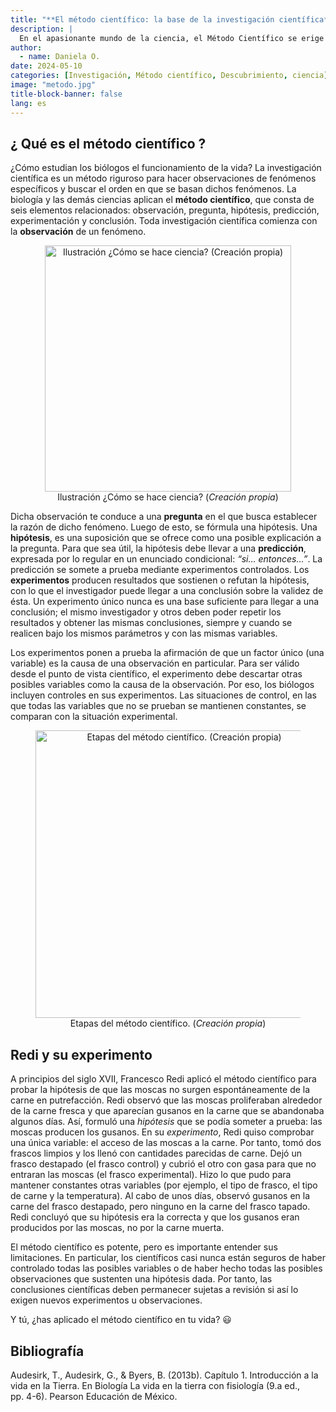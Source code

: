 ```yaml
---
title: "**El método científico: la base de la investigación científica**"
description: |
  En el apasionante mundo de la ciencia, el Método Científico se erige como el pilar fundamental para descubrir, comprender y explicar los fenómenos que nos rodean
author:
  - name: Daniela O. 
date: 2024-05-10
categories: [Investigación, Método científico, Descubrimiento, ciencia]
image: "metodo.jpg"
title-block-banner: false
lang: es
---
```


## ¿ Qué es el método científico ?

¿Cómo estudian los biólogos el funcionamiento de la vida? La investigación científica es un método riguroso para hacer observaciones de fenómenos específicos y buscar el orden en que se basan dichos fenómenos. La biología y las demás ciencias aplican el **método científico**, que consta de seis elementos relacionados: observación, pregunta, hipótesis, predicción, experimentación y conclusión. Toda investigación científica comienza con la **observación** de un fenómeno.

::: {style="text-align:center;"}
![Ilustración ¿Cómo se hace ciencia? (*Creación propia*)](ilustration_m.png){fig-align="center" width="394"}
:::

Dicha observación te conduce a una **pregunta** en el que busca establecer la razón de dicho fenómeno. Luego de esto, se fórmula una hipótesis. Una **hipótesis**, es una suposición que se ofrece como una posible explicación a la pregunta. Para que sea útil, la hipótesis debe llevar a una **predicción**, expresada por lo regular en un enunciado condicional: *“si... entonces...”*. La predicción se somete a prueba mediante experimentos controlados. Los **experimentos** producen resultados que sostienen o refutan la hipótesis, con lo que el investigador puede llegar a una conclusión sobre la validez de ésta. Un experimento único nunca es una base suficiente para llegar a una conclusión; el mismo investigador y otros deben poder repetir los resultados y obtener las mismas conclusiones, siempre y cuando se realicen bajo los mismos parámetros y con las mismas variables.

Los experimentos ponen a prueba la afirmación de que un factor único (una variable) es la causa de una observación en particular. Para ser válido desde el punto de vista científico, el experimento debe descartar otras posibles variables como la causa de la observación. Por eso, los biólogos incluyen controles en sus experimentos. Las situaciones de control, en las que todas las variables que no se prueban se mantienen constantes, se comparan con la situación experimental.

::: {style="text-align:center;"}
![Etapas del método científico. (*Creación propia*)](pasos.jpg){fig-align="center" width="460"}
:::

## Redi y su experimento

A principios del siglo XVII, Francesco Redi aplicó 
el método científico para probar la hipótesis de que las moscas no surgen espontáneamente de la carne en putrefacción. Redi observó que las moscas proliferaban alrededor de la 
carne fresca y que aparecían gusanos en la carne que se abandonaba algunos días. Así, formuló una *hipótesis* que se podía someter a prueba: las moscas producen los gusanos. En su *experimento*, Redi quiso comprobar una única variable: el acceso de las moscas a la carne. Por tanto, tomó dos frascos limpios y los llenó con cantidades parecidas de carne. 
Dejó un frasco destapado (el frasco control) y cubrió el otro con gasa para que no entraran las moscas (el frasco experimental). Hizo lo que pudo para mantener constantes otras variables (por ejemplo, el tipo de frasco, el tipo de carne y la temperatura). Al cabo de unos días, observó gusanos en la 
carne del frasco destapado, pero ninguno en la carne del frasco tapado. Redi concluyó que su hipótesis era la correcta y que los gusanos eran producidos por las moscas, no por la carne muerta. 

El método científico es potente, pero es importante entender sus limitaciones. En particular, los científicos casi nunca están seguros de haber controlado todas las posibles variables o de haber hecho todas las posibles observaciones que sustenten una hipótesis dada. Por tanto, las conclusiones científicas deben permanecer sujetas a revisión si así lo exigen nuevos experimentos u observaciones.

Y tú, ¿has aplicado el método científico en tu vida? 😃

## Bibliografía

Audesirk, T., Audesirk, G., & Byers, B. (2013b). Capítulo 1. Introducción a la vida en la Tierra. En Biología La vida en la tierra con fisiología (9.a ed., pp. 4-6). Pearson Educación de México.



